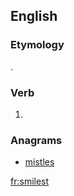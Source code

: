 ==English==

===Etymology===
{{suffix|smile|est|lang=en}}.

===Verb===
{{head|en}}

# {{context|archaic|lang=en}} {{en-archaic second-person singular of|smile|lang=en}}

===Anagrams===
* [[mistles#English|mistles]]

[[fr:smilest]]